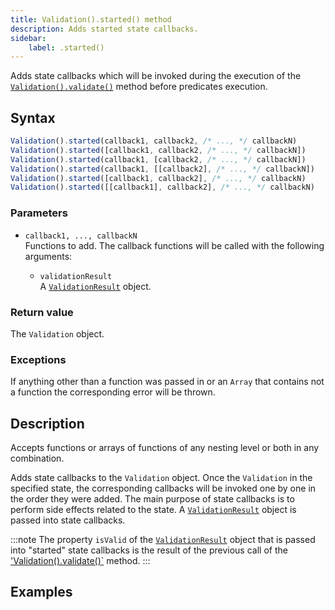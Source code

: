 ```yaml
---
title: Validation().started() method
description: Adds started state callbacks.
sidebar:
    label: .started()
---
```


Adds state callbacks which will be invoked during the execution of the [`Validation().validate()`](/api/validation/instance-methods/validate/) method before predicates execution.

## Syntax

```js
Validation().started(callback1, callback2, /* ..., */ callbackN)
Validation().started([callback1, callback2, /* ..., */ callbackN])
Validation().started(callback1, [callback2, /* ..., */ callbackN])
Validation().started(callback1, [[callback2], /* ..., */ callbackN])
Validation().started([callback1, callback2], /* ..., */ callbackN)
Validation().started([[callback1], callback2], /* ..., */ callbackN)
```

### Parameters

- `callback1, ..., callbackN`
<br/> Functions to add. The callback functions will be called with the following arguments:

    - `validationResult` 
    <br/> A [`ValidationResult`](/api/validation-result/) object. 

### Return value

The `Validation` object. 

### Exceptions

If anything other than a function was passed in or an `Array` that contains not a function the corresponding error will be thrown. 

## Description

Accepts functions or arrays of functions of any nesting level or both in any combination. 

Adds state callbacks to the `Validation` object. Once the `Validation` in the specified state, the corresponding callbacks will be invoked one by one in the order they were added. The main purpose of state callbacks is to perform side effects related to the state. A [`ValidationResult`](/api/validation-result/) object is passed into state callbacks.

:::note
The property `isValid` of the [`ValidationResult`](/api/validation-result/) object that is passed into "started" state callbacks is the result of the previous call of the ['Validation().validate()`](/api/validation/instance-methods/validate/) method.
:::

## Examples

<Code code={startedCode} lang='js'/>
